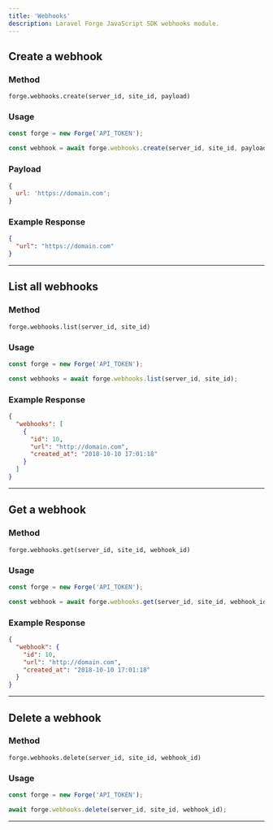 ```yaml
---
title: 'Webhooks'
description: Laravel Forge JavaScript SDK webhooks module.
---
```


## Create a webhook

### Method

`forge.webhooks.create(server_id, site_id, payload)`

### Usage

```js lineNumbers=true
const forge = new Forge('API_TOKEN');

const webhook = await forge.webhooks.create(server_id, site_id, payload);
```

### Payload

```js lineNumbers=true
{
  url: 'https://domain.com';
}
```

### Example Response

```json lineNumbers=true
{
  "url": "https://domain.com"
}
```

---

## List all webhooks

### Method

`forge.webhooks.list(server_id, site_id)`

### Usage

```js lineNumbers=true
const forge = new Forge('API_TOKEN');

const webhooks = await forge.webhooks.list(server_id, site_id);
```

### Example Response

```json lineNumbers=true
{
  "webhooks": [
    {
      "id": 10,
      "url": "http://domain.com",
      "created_at": "2018-10-10 17:01:18"
    }
  ]
}
```

---

## Get a webhook

### Method

`forge.webhooks.get(server_id, site_id, webhook_id)`

### Usage

```js lineNumbers=true
const forge = new Forge('API_TOKEN');

const webhook = await forge.webhooks.get(server_id, site_id, webhook_id);
```

### Example Response

```json lineNumbers=true
{
  "webhook": {
    "id": 10,
    "url": "http://domain.com",
    "created_at": "2018-10-10 17:01:18"
  }
}
```

---

## Delete a webhook

### Method

`forge.webhooks.delete(server_id, site_id, webhook_id)`

### Usage

```js lineNumbers=true
const forge = new Forge('API_TOKEN');

await forge.webhooks.delete(server_id, site_id, webhook_id);
```

---
